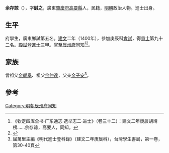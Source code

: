 {{Otheruses|other=名为余诚之的其他人物|余诚之}}

'''余存諒'''（{{bd|1377年||？}}），字'''誠之'''，廣東[[肇慶府|肇慶府]][[高要縣|高要縣]]人，民籍，[[明朝|明朝]]政治人物。進士出身。

== 生平 ==
府學生，廣東鄉試第五名。[[建文|建文]]二年（1400年），參加庚辰科[[會試|會試]]，得[[貢士|貢士]]第九十二名。[[殿試|殿試]]登[[進士|進士]]三甲。官至[[辰州府|辰州府]]同知<ref>《钦定四库全书·广东通志·选举志二·进士》（卷三十二）：建文二年庚辰胡靖榜……余存谅，高要人，同知。</ref><ref name="郭棐黄国声1998">{{cite book|author1=郭棐|author2=黄国声|author3=邓贵忠|title=粤大記|url=http://books.google.com/books?id=PLUwAAAAMAAJ|year=1998|publisher=中山大学出版社|page=99}}</ref>。

== 家族 ==
曾祖父[[余朝舉|余朝舉]]、祖父[[余仲達|余仲達]]，父亲[[余子安|余子安]]<ref>屈萬里主編《明代進士登科錄》（建文二年庚辰科），台灣學生書局，第一卷，第30-40頁</ref>。

==參考==
{{reflist}}

{{建文二年庚辰科殿試金榜}}

{{Authority control}}

{{DEFAULTSORT:}}
[[Category:明朝辰州府同知|Category:明朝辰州府同知]]


{{明朝人物小作品}}